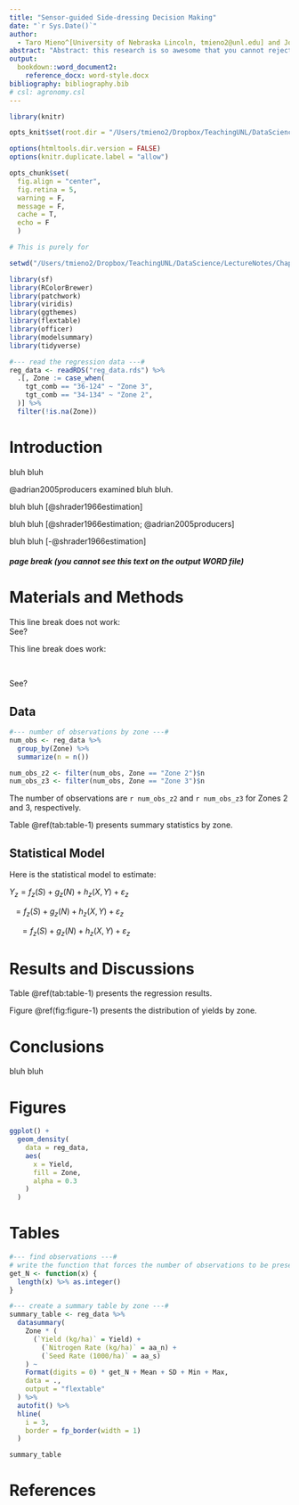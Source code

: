 ```yaml
---
title: "Sensor-guided Side-dressing Decision Making"
date: "`r Sys.Date()`" 
author:
  - Taro Mieno^[University of Nebraska Lincoln, tmieno2@unl.edu] and John Doe^[Random University, johndoe@email.com]
abstract: "Abstract: this research is so awesome that you cannot reject this paper."
output:
  bookdown::word_document2:
    reference_docx: word-style.docx 
bibliography: bibliography.bib
# csl: agronomy.csl
---
```


```r
library(knitr)

opts_knit$set(root.dir = "/Users/tmieno2/Dropbox/TeachingUNL/DataScience/LectureNotes/Chapter-9-WritingArticle")

options(htmltools.dir.version = FALSE)
options(knitr.duplicate.label = "allow")

opts_chunk$set(
  fig.align = "center", 
  fig.retina = 5,
  warning = F, 
  message = F,
  cache = T,
  echo = F
  )
```

```r
# This is purely for 

setwd("/Users/tmieno2/Dropbox/TeachingUNL/DataScience/LectureNotes/Chapter-9-WritingArticle")
```

```r
library(sf)
library(RColorBrewer)
library(patchwork)
library(viridis)
library(ggthemes)
library(flextable)
library(officer)
library(modelsummary)
library(tidyverse)
```

```r
#--- read the regression data ---#
reg_data <- readRDS("reg_data.rds") %>%
  .[, Zone := case_when(
    tgt_comb == "36-124" ~ "Zone 3",
    tgt_comb == "34-134" ~ "Zone 2",
  )] %>%
  filter(!is.na(Zone))
```

# Introduction 

bluh bluh
 
@adrian2005producers examined bluh bluh.

bluh bluh [@shrader1966estimation] 

bluh bluh [@shrader1966estimation; @adrian2005producers] 

bluh bluh [-@shrader1966estimation] 

##### page break (you cannot see this text on the output WORD file)

# Materials and Methods

This line break does not work:
<br>
See?

This line break does work:

<br>

See?

## Data

```r
#--- number of observations by zone ---#
num_obs <- reg_data %>% 
  group_by(Zone) %>% 
  summarize(n = n())

num_obs_z2 <- filter(num_obs, Zone == "Zone 2")$n
num_obs_z3 <- filter(num_obs, Zone == "Zone 3")$n
```

The number of observations are `r num_obs_z2` and `r num_obs_z3` for Zones 2 and 3, respectively. 

Table \@ref(tab:table-1) presents summary statistics by zone.

## Statistical Model

Here is the statistical model to estimate:

$Y_z = f_z(S) + g_z(N) + h_z(X,Y) + \varepsilon_z$

$\,\,\,= f_z(S) + g_z(N) + h_z(X,Y) + \varepsilon_z$

$\quad\, = f_z(S) + g_z(N) + h_z(X,Y) + \varepsilon_z$

# Results and Discussions

Table \@ref(tab:table-1) presents the regression results.

Figure \@ref(fig:figure-1) presents the distribution of yields by zone.

# Conclusions

bluh bluh

# Figures 

```r
ggplot() +
  geom_density(
    data = reg_data,
    aes(
      x = Yield, 
      fill = Zone,
      alpha = 0.3
    )
  )
```

# Tables

```r

#--- find observations ---#
# write the function that forces the number of observations to be presented as integers
get_N <- function(x) {
  length(x) %>% as.integer()
}

#--- create a summary table by zone ---#
summary_table <- reg_data %>%
  datasummary(
    Zone * (
      (`Yield (kg/ha)` = Yield) +
        (`Nitrogen Rate (kg/ha)` = aa_n) +
        (`Seed Rate (1000/ha)` = aa_s)
    ) ~
    Format(digits = 0) * get_N + Mean + SD + Min + Max,
    data = .,
    output = "flextable"
  ) %>%
  autofit() %>%
  hline(
    i = 3,
    border = fp_border(width = 1)
  )

summary_table
```


# References

<div id="refs"></div>

